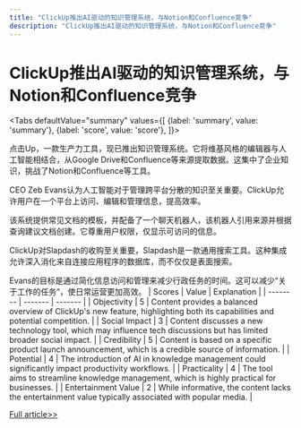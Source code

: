```yaml
---
title: "ClickUp推出AI驱动的知识管理系统，与Notion和Confluence竞争"
description: "ClickUp推出AI驱动的知识管理系统，与Notion和Confluence竞争"
---
```



# ClickUp推出AI驱动的知识管理系统，与Notion和Confluence竞争


<Tabs
	defaultValue="summary"
	values={[
	{label: 'summary', value: 'summary'},
	{label: 'score', value: 'score'},
]}>
<TabItem value="summary">


点击Up，一款生产力工具，现已推出知识管理系统。它将维基风格的编辑器与人工智能相结合，从Google Drive和Confluence等来源提取数据。这集中了企业知识，挑战了Notion和Confluence等工具。

CEO Zeb Evans认为人工智能对于管理跨平台分散的知识至关重要。ClickUp允许用户在一个平台上访问、编辑和管理信息，提高效率。

该系统提供常见文档的模板，并配备了一个聊天机器人，该机器人引用来源并根据查询建议文档创建。它尊重用户权限，仅显示可访问的信息。

ClickUp对Slapdash的收购至关重要，Slapdash是一款通用搜索工具。这种集成允许深入消化来自连接应用程序的数据库，而不仅仅是表面搜索。

Evans的目标是通过简化信息访问和管理来减少行政任务的时间。这可以减少“关于工作的任务”，使日常运营更加高效。
</TabItem>
<TabItem value="score">
	| Scores     | Value   | Explanation |
	| -------- | ------- | ------- |
	| Objectivity  | 5    | Content provides a balanced overview of ClickUp's new feature, highlighting both its capabilities and potential competition.    |
	| Social Impact | 3     | Content discusses a new technology tool, which may influence tech discussions but has limited broader social impact.    |
	| Credibility    | 5    | Content is based on a specific product launch announcement, which is a credible source of information.    |
	| Potential    | 4    | The introduction of AI in knowledge management could significantly impact productivity workflows.    |
	| Practicality    | 4    | The tool aims to streamline knowledge management, which is highly practical for businesses.    |
	| Entertainment Value    | 2    | While informative, the content lacks the entertainment value typically associated with popular media.    |
</TabItem>
</Tabs>

[Full article>>](https://techcrunch.com/2024/06/05/clickup-wants-to-take-on-notion-and-confluence-with-its-new-ai-based-knowledge-base/)
